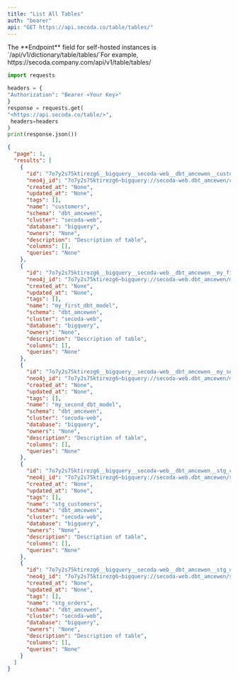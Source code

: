 ```yaml
---
title: "List All Tables"
auth: "bearer"
api: "GET https://api.secoda.co/table/tables/"
---
```


<Note>
The **Endpoint** field for self-hosted instances is `<host_url>/api/v1/dictionary/table/tables/`For example, https://secoda.company.com/api/v1/table/tables/
</Note>

<RequestExample>

```python Python Example
import requests

headers = {
"Authorization": "Bearer <Your Key>"
}
response = requests.get(
"<https://api.secoda.co/table/>",
 headers=headers
)
print(response.json())
```

</RequestExample>

<ResponseExample>

```json Sample Response
{
  "page": 1,
  "results": [
    {
      "id": "7o7y2s75ktirezg6__bigquery__secoda-web__dbt_amcewen__customers",
      "neo4j_id": "7o7y2s75ktirezg6~bigquery://secoda-web.dbt_amcewen/customers",
      "created_at": "None",
      "updated_at": "None",
      "tags": [],
      "name": "customers",
      "schema": "dbt_amcewen",
      "cluster": "secoda-web",
      "database": "bigquery",
      "owners": "None",
      "description": "Description of table",
      "columns": [],
      "queries": "None"
    },
    {
      "id": "7o7y2s75ktirezg6__bigquery__secoda-web__dbt_amcewen__my_first_dbt_model",
      "neo4j_id": "7o7y2s75ktirezg6~bigquery://secoda-web.dbt_amcewen/my_first_dbt_model",
      "created_at": "None",
      "updated_at": "None",
      "tags": [],
      "name": "my_first_dbt_model",
      "schema": "dbt_amcewen",
      "cluster": "secoda-web",
      "database": "bigquery",
      "owners": "None",
      "description": "Description of table",
      "columns": [],
      "queries": "None"
    },
    {
      "id": "7o7y2s75ktirezg6__bigquery__secoda-web__dbt_amcewen__my_second_dbt_model",
      "neo4j_id": "7o7y2s75ktirezg6~bigquery://secoda-web.dbt_amcewen/my_second_dbt_model",
      "created_at": "None",
      "updated_at": "None",
      "tags": [],
      "name": "my_second_dbt_model",
      "schema": "dbt_amcewen",
      "cluster": "secoda-web",
      "database": "bigquery",
      "owners": "None",
      "description": "Description of table",
      "columns": [],
      "queries": "None"
    },
    {
      "id": "7o7y2s75ktirezg6__bigquery__secoda-web__dbt_amcewen__stg_customers",
      "neo4j_id": "7o7y2s75ktirezg6~bigquery://secoda-web.dbt_amcewen/stg_customers",
      "created_at": "None",
      "updated_at": "None",
      "tags": [],
      "name": "stg_customers",
      "schema": "dbt_amcewen",
      "cluster": "secoda-web",
      "database": "bigquery",
      "owners": "None",
      "description": "Description of table",
      "columns": [],
      "queries": "None"
    },
    {
      "id": "7o7y2s75ktirezg6__bigquery__secoda-web__dbt_amcewen__stg_orders",
      "neo4j_id": "7o7y2s75ktirezg6~bigquery://secoda-web.dbt_amcewen/stg_orders",
      "created_at": "None",
      "updated_at": "None",
      "tags": [],
      "name": "stg_orders",
      "schema": "dbt_amcewen",
      "cluster": "secoda-web",
      "database": "bigquery",
      "owners": "None",
      "description": "Description of table",
      "columns": [],
      "queries": "None"
    }
  ]
}
```

</ResponseExample>
